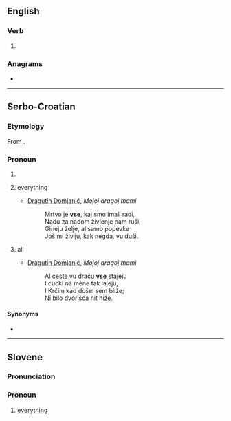 {{also|vše|vše-|все|все-}}
==English==

===Verb===
{{en-verb|~s|vsing|~d}}

# {{obsolete typography of|en|use}}

===Anagrams===
* {{anagrams|en|a=esv|ESV|EVs|VES|sev|μeVs}}

----

==Serbo-Croatian==

===Etymology===
From {{inh|sh|sla-pro|*vьśь}}.

===Pronoun===
{{sh-pronoun}}

# {{obsolete spelling of|sh|sve}}
# {{lb|sh|Kajkavian}} everything
#* [[w:Dragutin Domjanić|Dragutin Domjanić]], ''Mojoj dragoj mami''
#*: Mrtvo je '''vse''', kaj smo imali radi,
#*: Nadu za nadom živlenje nam ruši,
#*: Gineju želje, al samo popevke
#*: Još mi živiju, kak negda, vu duši.
# {{lb|sh|Kajkavian}} all
#* [[w:Dragutin Domjanić|Dragutin Domjanić]], ''Mojoj dragoj mami''
#*: Al ceste vu draču '''vse''' stajeju
#*: I cucki na mene tak lajeju,
#*: I Krčim kad došel sem bliže;
#*: Nî bilo dvorišća nit hiže.

====Synonyms====
* {{l|sh|sve}}

----

==Slovene==

===Pronunciation===
{{rfp|sl}}

===Pronoun===
{{head|sl|pronoun form}}

# [[everything]]{{attention|sl|Needs form-of definition}}